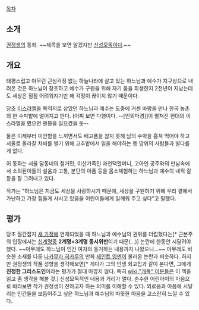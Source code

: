 [[목차]]

== 소개 ==

[[권정생]]의 동화. ~~제목을 보면 알겠지만 [[신성모독]]이다.~~

== 개요 == 

태평스럽고 아무런 근심걱정 없는 하늘나라에 살고 있는 하느님과 예수가 지구상으로 내려온 것은 하느님이 창조하고 예수가 구원을 위해 자기 몸을 희생한지 2천년이 지났는데도 세상은 점점 어려워지기만 해 걱정이 끊이지 않기 때문이다.

당초 [[이스라엘]]을 목적지로 삼았던 하느님과 예수는 도중에 거센 바람을 만나 한국 농촌의 한 수박밭에 떨어지고 만다. (어찌 보면 다행이다. --[인외마경]]이 펼쳐진 현대의 이스라엘을 봤으면 멘붕을 일으켰을 듯--

둘은 이제부터 미안함을 느끼면서도 배고픔을 참지 못해 남의 수박을 훔쳐 먹어야 하고 서울로 올라갈 차비를 벌기 위해 고추밭에서 일을 해야하는 등 땅위의 사람들과 별다를 게 없다.

이 동화는 서울 달동네의 철거민, 이산가족인 과천댁할머니, 고아인 공주와의 만남속에서 소외된이들의 설움과 고통, 분단의 아픔 등을 몸소체험하는 하느님과 예수의 내적 갈등을 잘 그려내고 있다.

작가는 "하느님은 지금도 세상을 사랑하시기 때문에, 세상을 구원하기 위해 우리 곁에서 가난하고 가장 힘들게 사시고 있음을 어린이들에게 일깨워 주고 싶다"고 말했다.

== 평가 ==

당초 월간잡지 [[새 가정]]에 연재되었을 때 하느님과 예수님의 권위를 더럽혔다는[* 근본주의 입장에서는 [[십계명]]중 '''2계명+3계명 동시위반'''이기 때문(...)] 논란에 한동안 시달려야했다. ~~아무래도 하느님이 인간 여자와 동거하는 내용까지 나왔으니...~~
아무래도 비슷한 소재를 다룬 [[나카무라 히카루]]의 만화 [[세인트 영멘]]이 불러온 논란과 비슷하다. 하지만 권정생의 작품 성향을 생각해보면[* 게다가 그의 인생 회고집과 같이 본다면, 그에게 '''진정한 그리스도인'''이라는 평가가 절대 아깝지 않다. 특히 [[wiki:"개독" 이분들]]은 이 책을 읽고 좀 생각을 해볼 것.] 신성모독적인 내용과 거리가 멀다. 순수한 어린아이의 마음으로 바라보면 작가 권정생이 전하고자 하는 의미를 이해할 수 있다. 외로움과 아픔에 시달리는 인간들을 보듬어주고 싶은 하느님과 예수님의 따뜻한 마음을 고스란히 느낄 수 있다. 

